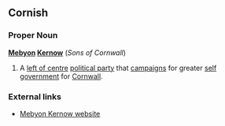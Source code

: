 ==Cornish==
===Proper Noun===
'''[[Mebyon]] [[Kernow]]''' (''Sons of Cornwall'')
# A [[left of centre]] [[political party]] that [[campaign]]s for greater [[self government]] for [[Cornwall]].
===External links===
* [http://www.mebyonkernow.org/ Mebyon Kernow website]